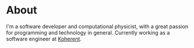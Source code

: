 # About

I'm a software developer and computational physicist, with a great passion for programming and technology in general. Currently working as a software engineer at [Koherent](https://koherent.io).